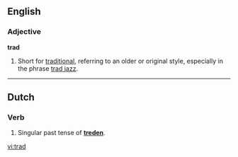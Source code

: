 ==English==

===Adjective===
'''trad'''

# Short for [[traditional]], referring to an older or original style, especially in the phrase [[trad jazz]].

----

==Dutch==
===Verb===
{{infl|nl|verb|cat=verb forms}}
# Singular past tense of '''[[treden]]'''.

[[vi:trad]]